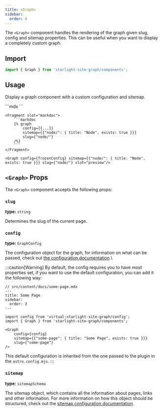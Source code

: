 ```yaml
---
title: <Graph>
sidebar:
  order: 4
---
```




The `<Graph>` component handles the rendering of the graph given slug, config and sitemap properties.
This can be useful when you want to display a completely custom graph.

## Import
```jsx
import { Graph } from 'starlight-site-graph/components';
```

## Usage
Display a graph component with a custom configuration and sitemap.

<Preview>
	```mdx
	<Graph
		config={{...}}
		sitemap={{"node/": { title: "Node", exists: true }}}
		slug={"node/"}
	/>
	```

	<Fragment slot="markdoc">
		```markdoc
		{% graph
			config={{...}}
			sitemap={{"node/": { title: "Node", exists: true }}}
			slug={"node/"}
		/%}
		```
	</Fragment>

	<Graph config={frozenConfig} sitemap={{"node/": { title: "Node", exists: true }}} slug={"node/"} slot="preview"/>
</Preview>

## `<Graph>` Props

The `<Graph>` component accepts the following props:

### `slug`
**type:** `string`

Determines the slug of the current page.

### `config`
**type:** `GraphConfig`

The configuration object for the graph, for information on what can be passed, check out [the configuration documentation](/starlight-site-graph/configuration/graph).\

:::caution[Warning]
By default, the config requires you to have most properties set, if you want to use the default configuration, you can add it the following way:
```mdx
// src/content/docs/some-page.mdx
---
title: Some Page
sidebar:
  order: 3
---

import config from 'virtual:starlight-site-graph/config';
import { Graph } from 'starlight-site-graph/components';

<Graph
	config={config}
	sitemap={{"some-page": { title: "Some Page", exists: true }}}
	slug={"some-page"}
/>
```

This default configuration is inherited from the one passed to the plugin in the `astro.config.mjs`.
:::

### `sitemap`
**type:** `sitemapSchema`

The sitemap object, which contains all the information about pages, links and other information.
For more information on how this object should be structured, check out the [sitemap configuration documentation](/starlight-site-graph/configuration/sitemap).
